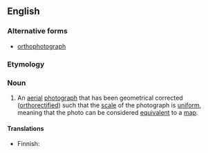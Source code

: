 ==English==

===Alternative forms===
* [[orthophotograph]]

===Etymology===
{{prefix|en|ortho|photo}}

===Noun===
{{en-noun}}
{{wikipedia}}

# An [[aerial]] [[photograph]] that has been geometrical corrected ([[orthorectified]]) such that the [[scale]] of the photograph is [[uniform]], meaning that the photo can be considered [[equivalent]] to a [[map]].

====Translations====
{{trans-top|geometrically corrected aerial photograph}}
* Finnish: {{t|fi|ortokuva}}
{{trans-mid}}
{{trans-bottom}}